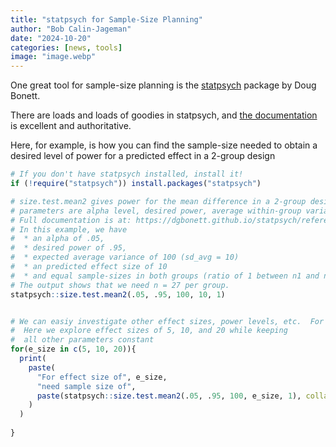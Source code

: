 ```yaml
---
title: "statpsych for Sample-Size Planning"
author: "Bob Calin-Jageman"
date: "2024-10-20"
categories: [news, tools]
image: "image.webp"
---
```


One great tool for sample-size planning is the [statpsych](https://github.com/dgbonett/statpsych/) package by Doug Bonett.

There are loads and loads of goodies in statpsych, and [the documentation](https://dgbonett.github.io/statpsych/reference/index.html) is excellent and authoritative.

Here, for example, is how you can find the sample-size needed to obtain a desired level of power for a predicted effect in a 2-group design

```r
# If you don't have statpsych installed, install it!
if (!require("statpsych")) install.packages("statpsych")

# size.test.mean2 gives power for the mean difference in a 2-group design
# parameters are alpha level, desired power, average within-group variance, effect size, and ratio of group1 to group2 sample sizes
# Full documentation is at: https://dgbonett.github.io/statpsych/reference/size.test.mean2.html
# In this example, we have 
#  * an alpha of .05, 
#  * desired power of .95, 
#  * expected average variance of 100 (sd_avg = 10)
#  * an predicted effect size of 10
#  * and equal sample-sizes in both groups (ratio of 1 between n1 and n2)
# The output shows that we need n = 27 per group.
statpsych::size.test.mean2(.05, .95, 100, 10, 1) 


# We can easiy investigate other effect sizes, power levels, etc.  For example:
#  Here we explore effect sizes of 5, 10, and 20 while keeping
#  all other parameters constant
for(e_size in c(5, 10, 20)){
  print(
    paste(
      "For effect size of", e_size,
      "need sample size of", 
      paste(statpsych::size.test.mean2(.05, .95, 100, e_size, 1), collapse = ", ")
    )
  )
  
}
```

\
